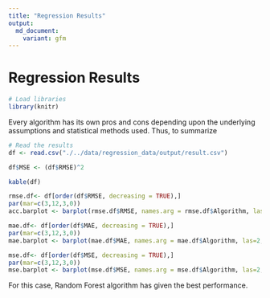 ```yaml
---
title: "Regression Results"
output:
  md_document:
    variant: gfm
---
```


# Regression Results

```r
# Load libraries
library(knitr)
```

Every algorithm has its own pros and cons depending upon the underlying assumptions and statistical methods used. Thus, to summarize

```r
# Read the results
df <- read.csv("./../data/regression_data/output/result.csv")

df$MSE <- (df$RMSE)^2

kable(df)
```

```r
rmse.df<- df[order(df$RMSE, decreasing = TRUE),]
par(mar=c(3,12,3,0))
acc.barplot <- barplot(rmse.df$RMSE, names.arg = rmse.df$Algorithm, las=2, col="darkgreen", horiz = TRUE, main="RMSE Values by Algorithms")
```

```r
mae.df<- df[order(df$MAE, decreasing = TRUE),]
par(mar=c(3,12,3,0))
mae.barplot <- barplot(mae.df$MAE, names.arg = mae.df$Algorithm, las=2, col="darkblue", horiz = TRUE, main="MAE Values by Algorithms")
```

```r
mse.df<- df[order(df$MSE, decreasing = TRUE),]
par(mar=c(3,12,3,0))
mse.barplot <- barplot(mse.df$MSE, names.arg = mse.df$Algorithm, las=2, col="orange", horiz = TRUE, main="MSE Values by Algorithms")
```

For this case, Random Forest algorithm has given the best performance.
